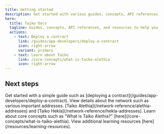 ```yaml
---
title: Getting started
description: Get started with various guides, concepts, API references, and resources to help you build with Taiko.
hero:
  title: Taiko Docs
  tagline: Guides, concepts, API references, and resources to help you build with Taiko.
  actions:
    - text: Deploy a contract
      link: /guides/app-developers/deploy-a-contract
      icon: right-arrow
      variant: primary
    - text: Learn about Taiko
      link: /core-concepts/what-is-taiko-alethia
      icon: right-arrow
---
```



## Next steps

<CardGrid stagger>
  <Card title="Guides" icon="open-book">
    Get started with a simple guide such as [deploying a
    contract](/guides/app-developers/deploy-a-contract).
  </Card>
  <Card title="Network reference" icon="document">
    View details about the network such as various important
    addresses. [Taiko Alethia](/network-reference/alethia-addresses) and [Taiko Hekla](/network-reference/hekla-addresses).
  </Card>
  <Card title="Core concepts" icon="puzzle">
    Learn about core concepts such as "What is Taiko Alethia?"
    [here](/core-concepts/what-is-taiko-alethia).
  </Card>
  <Card title="Learning resources" icon="rocket">
    View additional learning resources [here](/resources/learning-resources).
  </Card>
</CardGrid>
